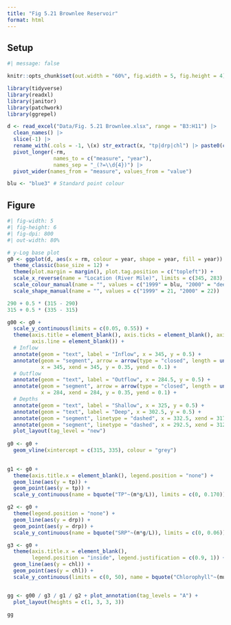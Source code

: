 ```yaml
---
title: "Fig 5.21 Brownlee Reservoir"
format: html
---
```


## Setup
```r
#| message: false

knitr::opts_chunk$set(out.width = "60%", fig.width = 5, fig.height = 4)

library(tidyverse)
library(readxl)
library(janitor)
library(patchwork)
library(ggrepel)

d <- read_excel("Data/Fig. 5.21 Brownlee.xlsx", range = "B3:H11") |>
  clean_names() |>
  slice(-1) |>
  rename_with(.cols = -1, \(x) str_extract(x, "tp|drp|chl") |> paste0(c("_1999", "_2000"))) |>
  pivot_longer(-rm, 
               names_to = c("measure", "year"), 
               names_sep = "_(?=\\d{4})") |>
  pivot_wider(names_from = "measure", values_from = "value")

blu <- "blue3" # Standard point colour
```


## Figure

```r
#| fig-width: 5
#| fig-height: 6
#| fig-dpi: 800
#| out-width: 80%

# y-Log base plot
g0 <- ggplot(d, aes(x = rm, colour = year, shape = year, fill = year)) +
  theme_classic(base_size = 12) +
  theme(plot.margin = margin(), plot.tag.position = c("topleft")) +
  scale_x_reverse(name = "Location (River Mile)", limits = c(345, 283), breaks = seq(340, 290, -10)) +
  scale_colour_manual(name = "", values = c("1999" = blu, "2000" = "deepskyblue"), aesthetics = c("fill", "colour")) +
  scale_shape_manual(name = "", values = c("1999" = 21, "2000" = 22))

290 + 0.5 * (315 - 290)
315 + 0.5 * (335 - 315)

g00 <- g0 +
  scale_y_continuous(limits = c(0.05, 0.55)) +
  theme(axis.title = element_blank(), axis.ticks = element_blank(), axis.text = element_blank(), 
        axis.line = element_blank()) +
  # Inflow
  annotate(geom = "text", label = "Inflow", x = 345, y = 0.5) +
  annotate(geom = "segment", arrow = arrow(type = "closed", length = unit(2, "mm")),
           x = 345, xend = 345, y = 0.35, yend = 0.1) +
  # Outflow
  annotate(geom = "text", label = "Outflow", x = 284.5, y = 0.5) +
  annotate(geom = "segment", arrow = arrow(type = "closed", length = unit(2, "mm")),
           x = 284, xend = 284, y = 0.35, yend = 0.1) +
  # Depths
  annotate(geom = "text", label = "Shallow", x = 325, y = 0.5) +
  annotate(geom = "text", label = "Deep", x = 302.5, y = 0.5) +
  annotate(geom = "segment", linetype = "dashed", x = 332.5, xend = 317.5, y = 0.3, yend = 0.3, colour = "grey") +
  annotate(geom = "segment", linetype = "dashed", x = 292.5, xend = 312.5, y = 0.3, yend = 0.3, colour = "grey") +
  plot_layout(tag_level = "new")
  
g0 <- g0 +
  geom_vline(xintercept = c(315, 335), colour = "grey")
  

g1 <- g0 +
  theme(axis.title.x = element_blank(), legend.position = "none") +
  geom_line(aes(y = tp)) +
  geom_point(aes(y = tp)) +
  scale_y_continuous(name = bquote("TP"~(m*g/L)), limits = c(0, 0.170))

g2 <- g0 +
  theme(legend.position = "none") +
  geom_line(aes(y = drp)) +
  geom_point(aes(y = drp)) +
  scale_y_continuous(name = bquote("SRP"~(m*g/L)), limits = c(0, 0.06))

g3 <- g0 +
  theme(axis.title.x = element_blank(), 
        legend.position = "inside", legend.justification = c(0.9, 1)) +
  geom_line(aes(y = chl)) +
  geom_point(aes(y = chl)) +
  scale_y_continuous(limits = c(0, 50), name = bquote("Chlorophyll"~(mu*g/L)))


gg <- g00 / g3 / g1 / g2 + plot_annotation(tag_levels = "A") +
  plot_layout(heights = c(1, 3, 3, 3))

gg

```

